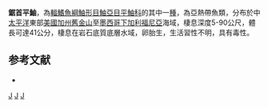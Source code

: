 {{Speciesbox
| taxon = Sebastes serriceps
| image = Treefish.JPG
| status = NE
| status_system = IUCN3.1
| binomial_authority = [[Jordan|Jordan]] & [[Gilbert|Gilbert]], 1880
| synonyms = *''Sebastichthys serriceps, Jordan & Gilbert, 1880''
}}

'''鋸首平鮋'''，為[[輻鰭魚綱|輻鰭魚綱]][[鮋形目|鮋形目]][[鮋亞目|鮋亞目]][[平鮋科|平鮋科]]的其中一[[種|種]]，為亞熱帶魚類，分布於中[[太平洋|太平洋]]東部[[美國|美國]][[加州|加州]][[舊金山|舊金山]]至[[墨西哥|墨西哥]][[下加利福尼亞|下加利福尼亞]]海域，棲息深度5-90公尺，體長可達41公分，棲息在岩石底質底層水域，卵胎生，生活習性不明，具有毒性。

==参考文献==
*{{FishBase_species|genus=Sebastes|species=serriceps|year=2014|month=6}}

{{taxonbar}}
[[Category:_1880年描述的鱼类|J]]
[[Category:平鮋屬|J]]
[[Category:1880年描述的魚類|J]]